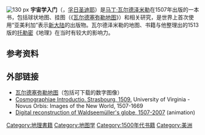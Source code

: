 [[Image:CosmographiaeIntroductio1.jpg|130 px]]
'''宇宙学入门'''（{{lang-la|''Cosmographiae Introductio''}}，[[孚日圣迪耶|孚日圣迪耶]]）是[[马丁·瓦尔德泽米勒|马丁·瓦尔德泽米勒]]在1507年出版的一本书，包括球状地图、挂图（《[[瓦尔德塞弥勒地图|瓦尔德塞弥勒地图]]》）和相关研究，是世界上首次使用“亚美利加”表示[[新大陆|新大陆]]的出版物。瓦尔德泽米勒的地图、书籍与他整理出的1513版的[[托勒密|托勒密]]《地理》在当时有较大的影响力。

== 参考资料==
{{Reflist|2}}

==外部链接==
{{commons|Cosmographia}}
* [http://hdl.loc.gov/loc.gmd/g3200.ct000725C 瓦尔德塞弥勒地图]{{Wayback|url=http://hdl.loc.gov/loc.gmd/g3200.ct000725C |date=20161109022207 }}（包括可下载的数字图像）
*[http://www.lib.virginia.edu/small/exhibits/lewis_clark/exploring/ch1-1.html Cosmographiae Introductio. Strasbourg, 1509.]{{Wayback|url=http://www.lib.virginia.edu/small/exhibits/lewis_clark/exploring/ch1-1.html |date=20081011061543 }} University of Virginia - Novus Orbis: Images of the New World, 1507-1669
* [https://web.archive.org/web/20080401105907/http://www.afoldgomb.hu/index.php?option=com_content&task=view&id=81&Itemid=47 Digital reconstruction of Waldseemüller's globe, 1507-2007] (animation)

{{規範控制}}
[[Category:地理書籍|Category:地理書籍]]
[[Category:地图学|Category:地图学]]
[[Category:1500年代书籍|Category:1500年代书籍]]
[[Category:美洲|Category:美洲]]